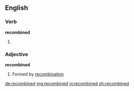 ==English==

===Verb===
'''recombined'''

# {{past of|recombine}}

===Adjective===
'''recombined'''

# Formed by [[recombination]]

[[de:recombined]]
[[mg:recombined]]
[[vi:recombined]]
[[zh:recombined]]